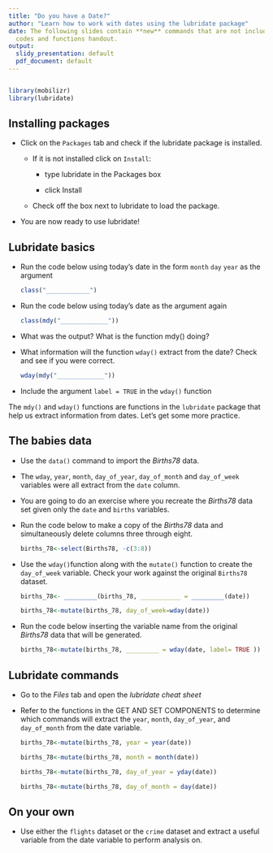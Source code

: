 ```yaml
---
title: "Do you have a Date?"
author: "Learn how to work with dates using the lubridate package"
date: The following slides contain **new** commands that are not included in the RStudio
  codes and functions handout.
output:
  slidy_presentation: default
  pdf_document: default
---
```


```r
```

```r
library(mobilizr)
library(lubridate)
```

## Installing packages

-   Click on the `Packages` tab and check if the lubridate package is installed.
    -   If it is not installed click on `Install`:

        -   type lubridate in the Packages box

        -   click Install

    -   Check off the box next to lubridate to load the package.
-   You are now ready to use lubridate!

## Lubridate basics

-   Run the code below using today's date in the form `month` `day` `year` as the argument

    ```r
    class("____________")

    ```

-   Run the code below using today's date as the argument again

    ```r
    class(mdy("_____________"))
    ```

<!-- -->

-   What was the output? What is the function mdy() doing?

-   What information will the function `wday()` extract from the date? Check and see if you were correct.

    ```r
    wday(mdy("_____________"))
    ```

-   Include the argument `label = TRUE` in the `wday()` function

The `mdy()` and `wday()` functions are functions in the `lubridate` package that help us extract information from dates. Let's get some more practice.

## The babies data

-   Use the `data()` command to import the *Births78* data.

-   The `wday`, `year`, `month`, `day_of_year`, `day_of_month` and `day_of_week` variables were all extract from the `date` column.

-   You are going to do an exercise where you recreate the *Births78* data set given only the `date` and `births` variables.

-   Run the code below to make a copy of the *Births78* data and simultaneously delete columns three through eight.

    ```r
    births_78<-select(Births78, -c(3:8))

    ```

-   Use the `wday()`function along with the `mutate()` function to create the `day_of_week` variable. Check your work against the original `Births78` dataset.

    ```r
    births_78<- _________(births_78, ___________ = _________(date))

    ```

    ```r
    births_78<-mutate(births_78, day_of_week=wday(date))

    ```

-   Run the code below inserting the variable name from the original *Births78* data that will be generated.

    ```r
    births_78<-mutate(births_78, _________ = wday(date, label= TRUE ))
    ```

## Lubridate commands

-   Go to the *Files* tab and open the *lubridate cheat sheet*

-   Refer to the functions in the GET AND SET COMPONENTS to determine which commands will extract the `year`, `month`, `day_of_year`, and `day_of_month` from the date variable.

    ```r
    births_78<-mutate(births_78, year = year(date))
    ```

    ```r
    births_78<-mutate(births_78, month = month(date))
    ```

    ```r
    births_78<-mutate(births_78, day_of_year = yday(date))
    ```

    ```r
    births_78<-mutate(births_78, day_of_month = day(date))
    ```

## On your own

-   Use either the `flights` dataset or the `crime` dataset and extract a useful variable from the date variable to perform analysis on.
